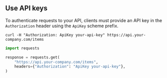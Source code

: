 ## Use API keys

To authenticate requests to your API, clients must provide an API key in the `Authorization` header using the `ApiKey` scheme prefix.

<CodeGroup>

```shell curl
curl -H "Authorization: ApiKey your-api-key" https://api.your-company.com/items
```

```python Python
import requests

response = requests.get(
    "https://api.your-company.com/items",
    headers={"Authorization": "ApiKey your-api-key"},
)
```

</CodeGroup>
